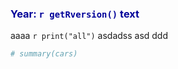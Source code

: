 
<h3 class="toc-ignore"><span style="color:#000099">**Year:** `r getRversion()` text</span></h3>

aaaa
`r print("all")`
asdadss 
asd
ddd

```r
# summary(cars)
```

